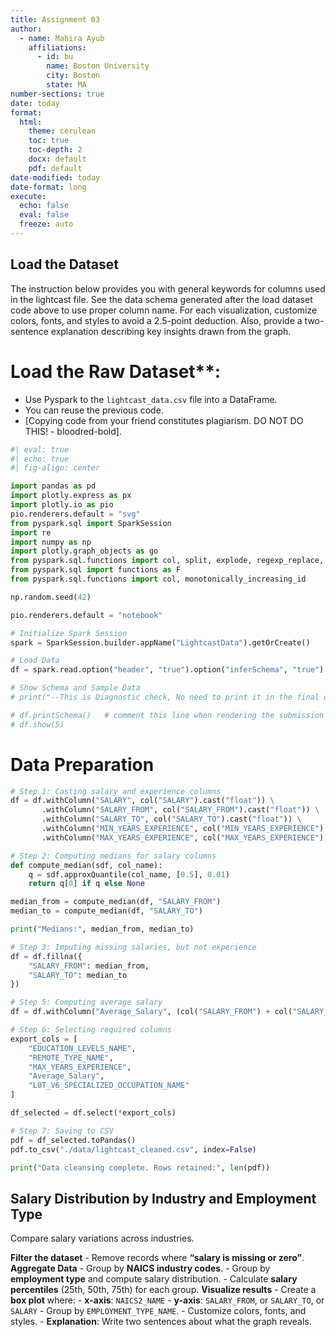 ```yaml
---
title: Assignment 03
author:
  - name: Mahira Ayub
    affiliations:
      - id: bu
        name: Boston University
        city: Boston
        state: MA
number-sections: true
date: today
format:
  html:
    theme: cerulean
    toc: true
    toc-depth: 2
    docx: default
    pdf: default
date-modified: today
date-format: long
execute:
  echo: false
  eval: false
  freeze: auto
---
```

## Load the Dataset
The instruction below provides you with general keywords for columns used in the lightcast file. See the data schema generated after the load dataset code above to use proper column name. For each visualization, customize colors, fonts, and styles to avoid a 2.5-point deduction. Also, provide a two-sentence explanation describing key insights drawn from the graph.

# Load the Raw Dataset**:
- Use Pyspark to the `lightcast_data.csv` file into a DataFrame.
- You can reuse the previous code.
- [Copying code from your friend constitutes plagiarism. DO NOT DO THIS! - bloodred-bold].

```python
#| eval: true
#| echo: true
#| fig-align: center

import pandas as pd
import plotly.express as px
import plotly.io as pio
pio.renderers.default = "svg"
from pyspark.sql import SparkSession
import re
import numpy as np
import plotly.graph_objects as go
from pyspark.sql.functions import col, split, explode, regexp_replace, transform, when
from pyspark.sql import functions as F
from pyspark.sql.functions import col, monotonically_increasing_id

np.random.seed(42)

pio.renderers.default = "notebook"

# Initialize Spark Session
spark = SparkSession.builder.appName("LightcastData").getOrCreate()

# Load Data
df = spark.read.option("header", "true").option("inferSchema", "true").option("multiLine","true").option("escape", "\"").csv("./data/lightcast_job_postings.csv")

# Show Schema and Sample Data
# print("--This is Diagnostic check, No need to print it in the final doc---")

# df.printSchema()   # comment this line when rendering the submission
# df.show(5)
```

# Data Preparation

```python
# Step 1: Casting salary and experience columns
df = df.withColumn("SALARY", col("SALARY").cast("float")) \
       .withColumn("SALARY_FROM", col("SALARY_FROM").cast("float")) \
       .withColumn("SALARY_TO", col("SALARY_TO").cast("float")) \
       .withColumn("MIN_YEARS_EXPERIENCE", col("MIN_YEARS_EXPERIENCE").cast("float")) \
       .withColumn("MAX_YEARS_EXPERIENCE", col("MAX_YEARS_EXPERIENCE").cast("float"))

# Step 2: Computing medians for salary columns
def compute_median(sdf, col_name):
    q = sdf.approxQuantile(col_name, [0.5], 0.01)
    return q[0] if q else None

median_from = compute_median(df, "SALARY_FROM")
median_to = compute_median(df, "SALARY_TO")

print("Medians:", median_from, median_to)

# Step 3: Imputing missing salaries, but not experience
df = df.fillna({
    "SALARY_FROM": median_from,
    "SALARY_TO": median_to
})

# Step 5: Computing average salary
df = df.withColumn("Average_Salary", (col("SALARY_FROM") + col("SALARY_TO")) / 2)

# Step 6: Selecting required columns
export_cols = [
    "EDUCATION_LEVELS_NAME",
    "REMOTE_TYPE_NAME",
    "MAX_YEARS_EXPERIENCE",
    "Average_Salary",
    "L0T_V6_SPECIALIZED_OCCUPATION_NAME"
]

df_selected = df.select(*export_cols)

# Step 7: Saving to CSV
pdf = df_selected.toPandas()
pdf.to_csv("./data/lightcast_cleaned.csv", index=False)

print("Data cleansing complete. Rows retained:", len(pdf))
```


## Salary Distribution by Industry and Employment Type
Compare salary variations across industries.

**Filter the dataset**
- Remove records where **"salary is missing or zero"**.
**Aggregate Data**
- Group by **NAICS industry codes**.
- Group by **employment type** and compute salary distribution.
- Calculate **salary percentiles** (25th, 50th, 75th) for each group.
**Visualize results**
- Create a **box plot** where:
  - **x-axis**: `NAICS2_NAME`
  - **y-axis**: `SALARY_FROM`, or `SALARY_TO`, or `SALARY`
  - Group by `EMPLOYMENT_TYPE_NAME`.
- Customize colors, fonts, and styles.
- **Explanation**: Write two sentences about what the graph reveals.
